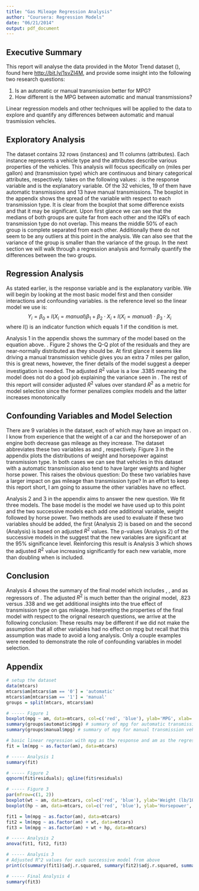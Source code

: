 ```yaml
---
title: "Gas Mileage Regression Analysis"
author: "Coursera: Regression Models"
date: "06/21/2014"
output: pdf_document
---
```


## Executive Summary

This report will analyse the data provided in the Motor Trend dataset (\texttt{mtcars}), found here <http://bit.ly/1svZI4M>, and
provide some insight into the following two research questions:

1. Is an automatic or manual transmission better for MPG?
2. How different is the MPG between automatic and manual transmissions?

Linear regression models and other techniques will be applied to the data to explore and quantify any differences between
automatic and manual trasmission vehcles.

## Exploratory Analysis
The \texttt{mtcars} dataset contains 32 rows (instances) and 11 columns (attributes). Each instance represents a vehicle type and the attributes describe 
various properties of the vehicles. This analysis will focus specifically on \texttt{mpg} (miles per gallon) and \texttt{am} (transmission type) which are continuous and binary categorical attributes, respectively. \texttt{am} takes on the following values: \texttt{0 = automatic, 1 = manual}. \texttt{mpg} is the response variable and \texttt{am} is the explanatory variable. Of the 32 vehicles, 19 of them have automatic transmissions and 13 have manual transmissions.
The boxplot in the appendix shows the spread of the \texttt{mpg} variable with respect to each transmission type. It is clear from the boxplot that 
some difference exists and that it may be significant. Upon first glance we can see that the medians of both groups are quite far from each other and the IQR's
of each transmission type do not overlap. This means the middle 50% of each group is complete separated from each other. Additionally there do not seem to be any 
outliers at this point in the analysis. We can also see that the variance of the \texttt{automatic} group is smaller than the variance of the \texttt{manual}
group. In the next section we will walk through a regression analysis and formally quantify the differences between the two groups.

## Regression Analysis
As stated earlier, \texttt{mpg} is the response variable and \texttt{am} is the explanatory varible. We will begin by looking at the most basic model first and then consider interactions and confounding variables. \texttt{am = 'automatic'} is the reference level so the linear model we use is:
$$ Y_i = \beta_0 + I(X_i = manual)\beta_1 + \beta_2 \cdot X_i + I(X_i = manual) \cdot \beta_3 \cdot X_i $$
where $I()$ is an indicator function which equals 1 if the condition is met.

Analysis 1 in the appendix shows the summary of the model based on the equation above. \textbf{The expected \texttt{mpg} of an automatic transmission vehicle is $17.7$ and the expected \texttt{mpg} for a manual transmission vehicle is $24.4$.}. Figure 2 shows the Q-Q plot of the residuals and they are near-normally 
distributed as they should be. At first glance it seems like driving a manual transmission vehicle gives you an extra 
$7$ miles per gallon, this is great news, however, the finer details of the model suggest a deeper investigation is needed. The adjusted $R^2$ value is a low 
$.3385$ meaning the model does not do a good job explaining the variance seen in \texttt{mpg}. The rest of this report will consider adjusted $R^2$ values over
standard $R^2$ as a metric for model selection since the former penalizes complex models and the latter increases monotonically

\newpage

## Confounding Variables and Model Selection
There are $9$ variables in the \texttt{mtcars} dataset, each of which may have an impact on \texttt{mpg}. I know from experience that the weight of a car
and the horsepower of an engine both decrease gas mileage as they increase. The \texttt{mtcars} dataset abbreviates these two variables as \texttt{wt} and
\texttt{hp}, respectively. Figure 3 in the appendix plots the distributions of weight and horsepower against transmission type. In both cases we can see that
vehicles in this dataset with a automatic transmission also tend to have larger weights and higher horse power. This raises the obvious question: Do these
two variables have a larger impact on gas mileage than transmission type? In an effort to keep this report short, I am going to assume the other variables 
have no effect.

Analysis 2 and 3 in the appendix aims to answer the new question. We fit three models. The base model is the model we have used up to this point and the two
successive models each add one additional variable, weight followed by horse power. Two methods are used to evaluate if these two variables should be 
added, the first (Analysis 2) is based on \texttt{anova} and the second (Analysis) is based on adjusted $R^2$ values. The p-values (Analysis 2) of the successive
models in the \texttt{anova} suggest that the new variables are significant at the 95% significance level. Reinforcing this result is Analysis 3 which shows
the adjusted $R^2$ value increasing significantly for each new variable, more than doubling when \texttt{wt} is included.

## Conclusion

Analysis 4 shows the summary of the final model which includes \texttt{am}, \texttt{wt}, and \texttt{hp} as regressors of \texttt{mpg}. The adjusted $R^2$ is 
much better than the original model, $.823$ versus $.338$ and we get additional insights into the true effect of transmission type on gas mileage. Interpreting
the properties of the final model with respect to the orignal research questions, we arrive at the following conclusion: \textbf{ Holding weight and horsepower
constant, switching to a manual transmission increases gas mileage by 2 mpg when compared to an automatic transmission. The p-value is only significant at the 
85\% confidence level so this may not be the strongest result.} These results may be different if we did not make the assumption that all other variables
had no effect on mpg but recall that this assumption was made to avoid a long analysis. Only a couple examples were needed to demonstrate the role of confounding
variables in model selection.

\newpage

## Appendix

```r
# setup the dataset
data(mtcars)
mtcars$am[mtcars$am == '0'] = 'automatic'
mtcars$am[mtcars$am == '1'] = 'manual'
groups = split(mtcars, mtcars$am)
```

```r
# ----- Figure 1
boxplot(mpg ~ am, data=mtcars, col=c('red', 'blue'), ylab='MPG', xlab='Transmission Type', main='Transmission Type and Mileage')
summary(groups$automatic$mpg) # summary of mpg for automatic transmission vehicles
summary(groups$manual$mpg) # summary of mpg for manual transmission vehicles
```

\newpage

```r
# basic linear regression with mpg as the response and am as the regressor
fit = lm(mpg ~ as.factor(am), data=mtcars)

# ----- Analysis 1
summary(fit)

# ----- Figure 2
qqnorm(fit$residuals); qqline(fit$residuals)
```

\newpage
```r
# ----- Figure 3
par(mfrow=c(1, 2))
boxplot(wt ~ am, data=mtcars, col=c('red', 'blue'), ylab='Weight (lb/1000)', xlab='Transmission Type', main='Transmission Type and Weight')
boxplot(hp ~ am, data=mtcars, col=c('red', 'blue'), ylab='Horsepower', xlab='Transmission Type', main='Transmission Type and Horsepower')

fit1 = lm(mpg ~ as.factor(am), data=mtcars)
fit2 = lm(mpg ~ as.factor(am) + wt, data=mtcars)
fit3 = lm(mpg ~ as.factor(am) + wt + hp, data=mtcars)

# ----- Analysis 2
anova(fit1, fit2, fit3)

# ----- Analysis 3
# Adjusted R^2 values for each successive model from above
print(c(summary(fit1)$adj.r.squared, summary(fit2)$adj.r.squared, summary(fit3)$adj.r.squared))

# ----- Final Analysis 4
summary(fit3)
```



